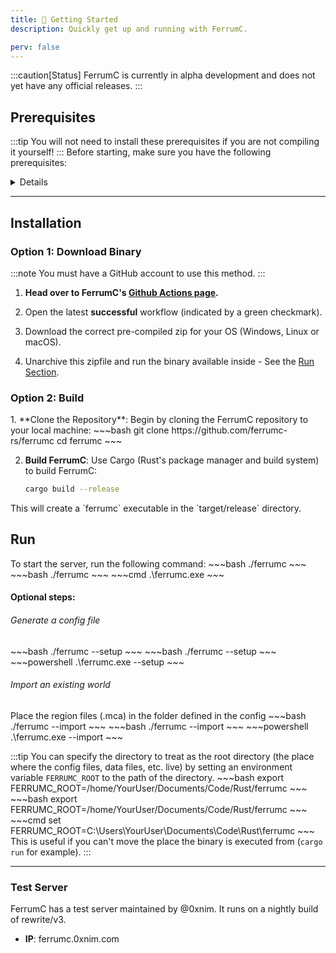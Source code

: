 ```yaml
---
title: 🚀 Getting Started
description: Quickly get up and running with FerrumC.

perv: false
---
```




:::caution[Status]
FerrumC is currently in alpha development and does not yet have any official releases.
:::



## Prerequisites
:::tip
You will not need to install these prerequisites if you are not compiling it yourself!
:::
Before starting, make sure you have the following prerequisites:
<details>
    <summary>Details</summary>
    <Tabs syncKey="os">
        <TabItem label="Linux">
            <Steps>
                1. **Install Rust**

                    Rust can be installed via [`rustup`](https://www.rust-lang.org/tools/install), the Rust toolchain installer. Open a terminal and run:

                    ~~~bash
                    curl --proto '=https' --tlsv1.2 -sSf https://sh.rustup.rs | sh
                    ~~~

                    Follow the on-screen instructions to complete the installation. Once installed, reload your shell:

                    ~~~bash
                    source $HOME/.cargo/env
                    ~~~

                    Verify the installation:

                    ~~~bash
                    rustc --version
                    cargo --version
                    ~~~

                2. **Install Git**

                    On Debian/Ubuntu-based distributions:

                    ~~~bash
                    sudo apt update
                    sudo apt install git
                    ~~~

                    On Fedora-based distributions:

                    ~~~bash
                    sudo dnf install git
                    ~~~

                    Verify the installation:

                    ~~~bash
                    git --version
                    ~~~
            </Steps>
        </TabItem>

        <TabItem label="macOS">
            <Steps>
                1. **Install Rust**

                    Rust can be installed via [`rustup`](https://www.rust-lang.org/tools/install), the Rust toolchain installer. Open a terminal and run:

                    ~~~bash
                    curl --proto '=https' --tlsv1.2 -sSf https://sh.rustup.rs | sh
                    ~~~

                    Follow the on-screen instructions to complete the installation. Once installed, reload your shell:

                    ~~~bash
                    source $HOME/.cargo/env
                    ~~~

                    Verify the installation:

                    ~~~bash
                    rustc --version
                    cargo --version
                    ~~~

                2. **Install Git**

                    If you have Homebrew installed, you can easily install Git:

                    ~~~bash
                    brew install git
                    ~~~

                    Verify the installation:

                    ~~~bash
                    git --version
                    ~~~
            </Steps>
        </TabItem>

        <TabItem label="Windows">
            <Steps>
                1. **Install Rust**

                    1. Download the `rustup-init.exe` installer from [rust-lang.org](https://forge.rust-lang.org/infra/other-installation-methods.html#other-ways-to-install-rustup).
                    2. Run the installer and follow the prompts. Choose the default installation unless you need specific settings.

                    After installation, open a new Command Prompt or PowerShell window and verify Rust installation:

                    ~~~powershell
                    rustc --version
                    cargo --version
                    ~~~

                2. **Install Git**

                    Download and install Git from [git-scm.com](https://git-scm.com/). Follow the installer steps, choosing default options unless you need specific configurations.

                    Verify the Git installation:

                    ~~~powershell
                    git --version
                    ~~~
            </Steps>
        </TabItem>
    </Tabs>
</details>

---

## Installation

### Option 1: Download Binary
:::note
You must have a GitHub account to use this method.
:::
<Steps>
1. **Head over to FerrumC's [Github Actions page](https://github.com/ferrumc-rs/ferrumc/actions?query=branch%3Arewrite%2Fv3).**

2. Open the latest **successful** workflow (indicated by a green checkmark).

3. Download the correct pre-compiled zip for your OS (Windows, Linux or macOS).

4. Unarchive this zipfile and run the binary available inside - See the [Run Section](getting_started#run).
</Steps>

### Option 2: Build
<Steps>
1. **Clone the Repository**: Begin by cloning the FerrumC repository to your local machine:
    ~~~bash
    git clone https://github.com/ferrumc-rs/ferrumc
    cd ferrumc
   ~~~

2. **Build FerrumC**: Use Cargo (Rust's package manager and build system) to build FerrumC:
    ~~~bash
    cargo build --release
   ~~~
</Steps>
This will create a `ferrumc` executable in the `target/release` directory.

## Run
To start the server, run the following command:
<HeadlessTabs syncKey="os">
    <TabItem label="Linux">
        ~~~bash
        ./ferrumc
        ~~~
    </TabItem>
    <TabItem label="macOS">
        ~~~bash
        ./ferrumc
        ~~~
    </TabItem>
    <TabItem label="Windows">
        ~~~cmd
        .\ferrumc.exe
        ~~~
    </TabItem>
</HeadlessTabs>

#### Optional steps:
###### Generate a config file
<HeadlessTabs syncKey="os">
    <TabItem label="Linux">
        ~~~bash
        ./ferrumc --setup
        ~~~
    </TabItem>
    <TabItem label="macOS">
        ~~~bash
        ./ferrumc --setup
        ~~~
    </TabItem>
    <TabItem label="Windows">
        ~~~powershell
        .\ferrumc.exe --setup
        ~~~
    </TabItem>
</HeadlessTabs>

###### Import an existing world

Place the region files (.mca) in the folder defined in the config
<HeadlessTabs syncKey="os">
    <TabItem label="Linux">
        ~~~bash
        ./ferrumc --import
        ~~~
    </TabItem>
    <TabItem label="macOS">
        ~~~bash
        ./ferrumc --import
        ~~~
    </TabItem>
    <TabItem label="Windows">
        ~~~powershell
        .\ferrumc.exe --import
        ~~~
    </TabItem>
</HeadlessTabs>

:::tip
    You can specify the directory to treat as the root directory (the place where the config files, data files, etc. live) by setting an environment variable `FERRUMC_ROOT` to the path of the directory.
    <Tabs syncKey="os">
        <TabItem label="Linux">
            ~~~bash
            export FERRUMC_ROOT=/home/YourUser/Documents/Code/Rust/ferrumc
            ~~~
        </TabItem>
        <TabItem label="macOS">
            ~~~bash
            export FERRUMC_ROOT=/home/YourUser/Documents/Code/Rust/ferrumc
            ~~~
        </TabItem>
        <TabItem label="Windows">
            ~~~cmd
            set FERRUMC_ROOT=C:\Users\YourUser\Documents\Code\Rust\ferrumc
            ~~~
        </TabItem>
    </Tabs>
    This is useful if you can't move the place the binary is executed from (`cargo run` for example).
:::

---

### Test Server

FerrumC has a test server maintained by @0xnim. It runs on a nightly build of rewrite/v3.

- **IP**: ferrumc.0xnim.com